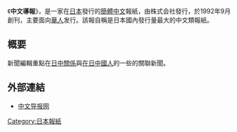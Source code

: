 {{multiple issues|
{{expand|time=2015-11-23T09:13:12+00:00}}
{{inappropriate tone|time=2015-11-23T09:13:12+00:00}}
{{unreferenced|time=2015-11-23T09:13:12+00:00}}
}}
《'''中文導報'''》，是一家在[[日本|日本]]發行的[[簡體中文|簡體中文]]報紙，由{{tsl|ja|中文産業|中文産業}}株式会社發行，於1992年9月創刊，主要面向[[華人|華人]]发行。該報自稱是日本國內發行量最大的中文類報紙。

== 概要 ==
新聞編輯重點在[[中日关系|日中關係]]與[[日本華人|在日中國人]]的一些的關聯新聞。

== 外部連結 ==
* {{zh-hans}}[http://www.chubun.com/ 中文导报网]{{Wayback|url=http://www.chubun.com/ |date=20151102225510 }}

{{日本各大報紙}}

[[Category:日本報紙|Category:日本報紙]]